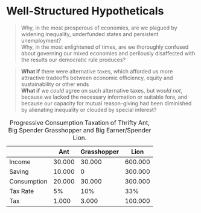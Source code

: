 # Well-Structured Hypotheticals {#hypotheticals}

<!-- these are first order hypotheticals -->

<!-- this is what the learning phases are about -->

<!-- taxes vs fees vs pigou (tijnbergen!) -->

<!-- find higher equilibria -->

<!-- if there were no other taxes, no fundamental alternatives, no deep disagreement -- then why should we bother for deliberation?
in that case, we might just stick with the status quo, or maybe move on to fix the small stuff, or the really big stuff (capitalism)
in this case, we can really move on from tax -->

> Why, in the most prosperous of economies, are we plagued by widening inequality, underfunded states and persistent unemployment?  
> Why, in the most enlightened of times, are we thoroughly confused about governing our mixed economies and perilously disaffected with the results our democratic rule produces? 
 
> **What if** there were alternative taxes, which afforded us more attractive tradeoffs between economic efficiency, equity and sustainability or other ends  
> **What if** we *could* agree on such alternative taxes, but *would not*, because we lacked the necessary information or suitable fora, and because our capacity for mutual reason-giving had been diminished by alienating inequality or clouded by special interest?


Table: Progressive Consumption Taxation of Thrifty Ant, Big Spender Grasshopper and Big Earner/Spender Lion.

|  | Ant | Grasshopper | Lion |
|-------------|--------|-------------|---------|
| Income | 30.000 | 30.000 | 600.000 |
| Saving | 10.000 | 0 | 300.000 |
| Consumption | 20.000 | 30.000 | 300.000 |
| Tax Rate | 5% | 10% | 33% |
| Tax | 1.000 | 3.000 | 100.000 |
